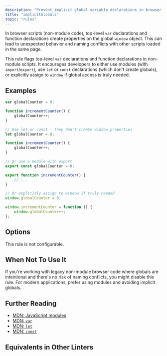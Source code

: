 ```yaml
---
description: "Prevent implicit global variable declarations in browser scripts."
title: "implicitGlobals"
topic: "rules"
---
```




<RuleSummary plugin="browser" rule="implicitGlobals" />

In browser scripts (non-module code), top-level `var` declarations and function declarations create properties on the global `window` object.
This can lead to unexpected behavior and naming conflicts with other scripts loaded in the same page.

This rule flags top-level `var` declarations and function declarations in non-module scripts.
It encourages developers to either use modules (with `import`/`export`), use `let` or `const` declarations (which don't create globals), or explicitly assign to `window` if global access is truly needed.

## Examples

<Tabs>
<TabItem label="❌ Incorrect">

```js
var globalCounter = 0;

function incrementCounter() {
	globalCounter++;
}
```

</TabItem>
<TabItem label="✅ Correct">

```js
// Use let or const - they don't create window properties
let globalCounter = 0;

function incrementCounter() {
	globalCounter++;
}
```

```js
// Or use a module with export
export const globalCounter = 0;

export function incrementCounter() {
	// ...
}
```

```js
// Or explicitly assign to window if truly needed
window.globalCounter = 0;

window.incrementCounter = function () {
	window.globalCounter++;
};
```

</TabItem>
</Tabs>

## Options

This rule is not configurable.

## When Not To Use It

If you're working with legacy non-module browser code where globals are intentional and there's no risk of naming conflicts, you might disable this rule.
For modern applications, prefer using modules and avoiding implicit globals.

## Further Reading

- [MDN: JavaScript modules](https://developer.mozilla.org/en-US/docs/Web/JavaScript/Guide/Modules)
- [MDN: `var`](https://developer.mozilla.org/en-US/docs/Web/JavaScript/Reference/Statements/var)
- [MDN: `let`](https://developer.mozilla.org/en-US/docs/Web/JavaScript/Reference/Statements/let)
- [MDN: `const`](https://developer.mozilla.org/en-US/docs/Web/JavaScript/Reference/Statements/const)

## Equivalents in Other Linters

<RuleEquivalents pluginId="browser" ruleId="implicitGlobals" />
